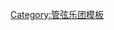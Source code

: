 {{Navbox
| name       = 美国五大管弦乐团
| title      = [[美国五大管弦乐团]]
| listclass = hlist
| state      = {{{State|autocollapse}}}

| group1 =
| list1  =
* [[纽约爱乐]]（1842年）
* [[波士顿交响乐团]]（1881年）
* [[芝加哥交响乐团]]（1891年）
* [[费城管弦乐团]]（1900年）
* [[克利夫兰管弦乐团]]（1918年）
}}<noinclude>
[[Category:管弦乐团模板]]
</noinclude>